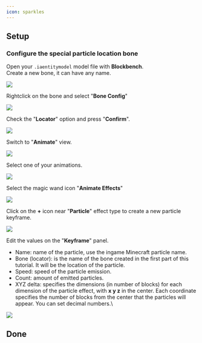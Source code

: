 ```yaml
---
icon: sparkles
---
```


## Setup

### Configure the special particle location bone

Open your `.iaentitymodel` model file with **Blockbench**.\
Create a new bone, it can have any name.

![](</assets/images/image (106).png>)

Rightclick on the bone and select "**Bone Config**"

![](</assets/images/image (88).png>)

Check the "**Locator**" option and press "**Confirm**".

![](</assets/images/image (70).png>)

Switch to "**Animate**" view.

![](</assets/images/image (124).png>)

Select one of your animations.

![](</assets/images/image (120).png>)

Select the magic wand icon "**Animate Effects**"

![](</assets/images/image (195).png>)

Click on the **+** icon near "**Particle**" effect type to create a new particle keyframe.

![](</assets/images/image (194).png>)

Edit the values on the "**Keyframe**" panel.

* Name: name of the particle, use the ingame Minecraft particle name.
* Bone (locator): is the name of the bone created in the first part of this tutorial. It will be the location of the particle.
* Speed: speed of the particle emission.
* Count: amount of emitted particles.
* XYZ delta: specifies the dimensions (in number of blocks) for each dimension of the particle effect, with **x y z** in the center. Each coordinate specifies the number of blocks from the center that the particles will appear. You can set decimal numbers.\


![](</assets/images/image (74).png>)

## Done


<Card title="EDxXYrdq86M" icon="link" href="https://youtu.be/EDxXYrdq86M" horizontal></Card>

